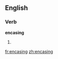 ==English==

===Verb===
'''encasing'''

# {{present participle of|[[encase]]}}

[[fr:encasing]]
[[zh:encasing]]